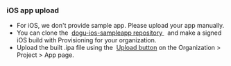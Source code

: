
### iOS app upload

<ul>
  <li>
    For iOS, we don't provide sample app. Please upload your app manually.
  </li>
  <li>
    You can clone the&nbsp;
    <a href="https://github.com/dogu-team/dogu-ios-sampleapp">
      dogu-ios-sampleapp repository
    </a>&nbsp; and make a signed iOS build with Provisioning for your organization.
  </li>
  <li>
    Upload the built .ipa file using the&nbsp;
    <a href="/management/project/app">Upload button</a> on the Organization > Project
    > App page.
  </li>
</ul>
